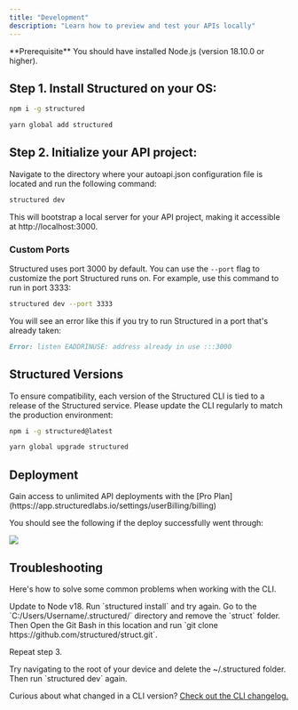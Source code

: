 ```yaml
---
title: "Development"
description: "Learn how to preview and test your APIs locally"
---
```


<Info>
  **Prerequisite** You should have installed Node.js (version 18.10.0 or
  higher).
</Info>

## Step 1. Install Structured on your OS:

<CodeGroup>

```bash npm
npm i -g structured
```

```bash yarn
yarn global add structured
```

</CodeGroup>

## Step 2. Initialize your API project:

Navigate to the directory where your autoapi.json configuration file is located and run the following command:

```bash
structured dev
```

This will bootstrap a local server for your API project, making it accessible at http://localhost:3000.

### Custom Ports

Structured uses port 3000 by default. You can use the `--port` flag to customize the port Structured runs on. For example, use this command to run in port 3333:

```bash
structured dev --port 3333
```

You will see an error like this if you try to run Structured in a port that's already taken:

```md
Error: listen EADDRINUSE: address already in use :::3000
```

## Structured Versions

To ensure compatibility, each version of the Structured CLI is tied to a release of the Structured service. Please update the CLI regularly to match the production environment:

<CodeGroup>

```bash npm
npm i -g structured@latest
```

```bash yarn
yarn global upgrade structured
```

</CodeGroup>

## Deployment

<Tip>
  Gain access to unlimited API deployments with the [Pro
  Plan](https://app.structuredlabs.io/settings/userBilling/billing)
</Tip>

You should see the following if the deploy successfully went through:

<Frame>
  <img src="/images/checks-passed.png" style={{ borderRadius: "0.5rem" }} />
</Frame>

## Troubleshooting

Here's how to solve some common problems when working with the CLI.

<AccordionGroup>
  <Accordion title="Structured is not loading">
    Update to Node v18. Run `structured install` and try again.
  </Accordion>
  <Accordion title="No such file or directory on Windows">
Go to the `C:/Users/Username/.structured/` directory and remove the `struct`
folder. Then Open the Git Bash in this location and run `git clone
https://github.com/structured/struct.git`.

Repeat step 3.

  </Accordion>
  <Accordion title="Getting an unknown error">
    Try navigating to the root of your device and delete the ~/.structured folder.
    Then run `structured dev` again.
  </Accordion>
</AccordionGroup>

Curious about what changed in a CLI version? [Check out the CLI changelog.](/changelog/command-line)
